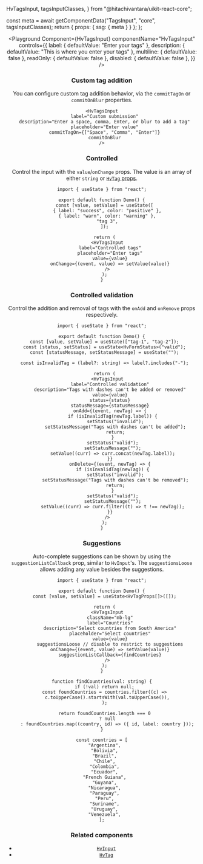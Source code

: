   HvTagsInput,
  tagsInputClasses,
} from "@hitachivantara/uikit-react-core";


  const meta = await getComponentData("TagsInput", "core", tagsInputClasses);
  return { props: { ssg: { meta } } };
};

<Header />

<Playground
  Component={HvTagsInput}
  componentName="HvTagsInput"
  controls={{
    label: { defaultValue: "Enter your tags" },
    description: { defaultValue: "This is where you enter your tags" },
    multiline: { defaultValue: false },
    readOnly: { defaultValue: false },
    disabled: { defaultValue: false },
  }}
/>

### Custom tag addition

You can configure custom tag addition behavior, via the `commitTagOn` or `commitOnBlur` properties.

```tsx live
<HvTagsInput
  label="Custom submission"
  description="Enter a space, comma, Enter, or blur to add a tag"
  placeholder="Enter value"
  commitTagOn={["Space", "Comma", "Enter"]}
  commitOnBlur
/>
```

### Controlled

Control the input with the `value`/`onChange` props.
The value is an array of either `string` or [`HvTag` props](/components/tag?tab=props).

```tsx live
import { useState } from "react";

export default function Demo() {
  const [value, setValue] = useState([
    { label: "success", color: "positive" },
    { label: "warn", color: "warning" },
    "tag 3",
  ]);

  return (
    <HvTagsInput
      label="Controlled tags"
      placeholder="Enter tags"
      value={value}
      onChange={(event, value) => setValue(value)}
    />
  );
}
```

### Controlled validation

Control the addition and removal of tags with the `onAdd` and `onRemove` props respectively.

```tsx live
import { useState } from "react";

export default function Demo() {
  const [value, setValue] = useState(["tag-1", "tag-2"]);
  const [status, setStatus] = useState<HvFormStatus>("valid");
  const [statusMessage, setStatusMessage] = useState("");

  const isInvalidTag = (label?: string) => label?.includes("-");

  return (
    <HvTagsInput
      label="Controlled validation"
      description="Tags with dashes can't be added or removed"
      value={value}
      status={status}
      statusMessage={statusMessage}
      onAdd={(event, newTag) => {
        if (isInvalidTag(newTag.label)) {
          setStatus("invalid");
          setStatusMessage("Tags with dashes can't be added");
          return;
        }
        setStatus("valid");
        setStatusMessage("");
        setValue((curr) => curr.concat(newTag.label));
      }}
      onDelete={(event, newTag) => {
        if (isInvalidTag(newTag)) {
          setStatus("invalid");
          setStatusMessage("Tags with dashes can't be removed");
          return;
        }
        setStatus("valid");
        setStatusMessage("");
        setValue((curr) => curr.filter((t) => t !== newTag));
      }}
    />
  );
}
```

### Suggestions

Auto-complete suggestions can be shown by using the `suggestionListCallback` prop, similar to `HvInput`'s.
The `suggestionsLoose` allows adding any value besides the suggestions.

```tsx live
import { useState } from "react";

export default function Demo() {
  const [value, setValue] = useState<HvTagProps[]>([]);

  return (
    <HvTagsInput
      className="mb-lg"
      label="Countries"
      description="Select countries from South America"
      placeholder="Select countries"
      value={value}
      suggestionsLoose // disable to restrict to suggestions
      onChange={(event, value) => setValue(value)}
      suggestionListCallback={findCountries}
    />
  );
}

function findCountries(val: string) {
  if (!val) return null;
  const foundCountries = countries.filter((c) =>
    c.toUpperCase().startsWith(val.toUpperCase()),
  );

  return foundCountries.length === 0
    ? null
    : foundCountries.map((country, id) => ({ id, label: country }));
}

const countries = [
  "Argentina",
  "Bolivia",
  "Brazil",
  "Chile",
  "Colombia",
  "Ecuador",
  "French Guiana",
  "Guyana",
  "Nicaragua",
  "Paraguay",
  "Peru",
  "Suriname",
  "Uruguay",
  "Venezuela",
];
```

### Related components

- [`HvInput`](/components/input)
- [`HvTag`](/components/tag)
